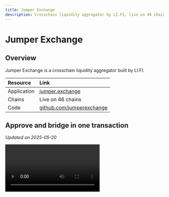 ```yaml
---
title: Jumper Exchange
description: Crosschain liquidity aggregator by LI.FI, live on 46 chains.
---
```

# Jumper Exchange

## Overview

Jumper Exchange is a crosschain liquidity aggregator built by LI.FI.

| Resource | Link |
|:---------|:-----|
| Application | [jumper.exchange](https://jumper.exchange/) |
| Chains | Live on 46 chains |
| Code | [github.com/jumperexchange](https://github.com/jumperexchange) |

## Approve and bridge in one transaction

*Updated on 2025-05-20*

<video controls>
  <source src="https://content.uxscout.xyz/jumper-exchange-2025-05-20.mp4" type="video/mp4"/>
  Your browser does not support the video tag.
</video>